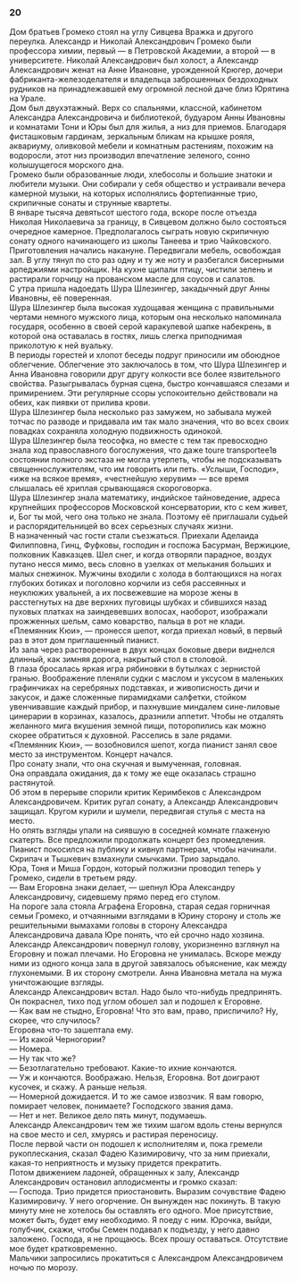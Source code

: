 ### 20 {-}

Дом братьев Громеко стоял на углу Сивцева Вражка и другого переулка. Александр и Николай Александрович Громеко были профессора химии, первый — в Петровской Академии, а второй — в университете. Николай Александрович был холост, а Александр Александрович женат на Анне Ивановне, урожденной Крюгер, дочери фабриканта-железоделателя и владельца заброшенных бездоходных рудников на принадлежавшей ему огромной лесной даче близ Юрятина на Урале.<br/> Дом был двухэтажный. Верх со спальнями, классной, кабинетом Александра Александровича и библиотекой, будуаром Анны Ивановны и комнатами Тони и Юры был для жилья, а низ для приемов. Благодаря фисташковым гардинам, зеркальным бликам на крышке рояля, аквариуму, оливковой мебели и комнатным растениям, похожим на водоросли, этот низ производил впечатление зеленого, сонно колышущегося морского дна.<br/> Громеко были образованные люди, хлебосолы и большие знатоки и любители музыки. Они собирали у себя общество и устраивали вечера камерной музыки, на которых исполнялись фортепианные трио, скрипичные сонаты и струнные квартеты.<br/> В январе тысяча девятьсот шестого года, вскоре после отъезда Николая Николаевича за границу, в Сивцевом должно было состояться очередное камерное. Предполагалось сыграть новую скрипичную сонату одного начинающего из школы Танеева и трио Чайковского.<br/> Приготовления начались накануне. Передвигали мебель, освобождая зал. В углу тянул по сто раз одну и ту же ноту и разбегался бисерными арпеджиями настройщик. На кухне щипали птицу, чистили зелень и растирали горчицу на прованском масле для соусов и салатов.<br/> С утра пришла надоедать Шура Шлезингер, закадычный друг Анны Ивановны, её поверенная.<br/> Шура Шлезингер была высокая худощавая женщина с правильными чертами немного мужского лица, которым она несколько напоминала государя, особенно в своей серой каракулевой шапке набекрень, в которой она оставалась в гостях, лишь слегка приподнимая приколотую к ней вуальку.<br/> В периоды горестей и хлопот беседы подруг приносили им обоюдное облегчение. Облегчение это заключалось в том, что Шура Шлезингер и Анна Ивановна говорили друг другу колкости все более язвительного свойства. Разыгрывалась бурная сцена, быстро кончавшаяся слезами и примирением. Эти регулярные ссоры успокоительно действовали на обеих, как пиявки от прилива крови.<br/> Шура Шлезингер была несколько раз замужем, но забывала мужей тотчас по разводе и придавала им так мало значения, что во всех своих повадках сохраняла холодную подвижность одинокой.<br/> Шура Шлезингер была теософка, но вместе с тем так превосходно знала ход православного богослужения, что даже toure transportee1в состоянии полного экстаза не могла утерпеть, чтобы не подсказывать священнослужителям, что им говорить или петь. «Услыши, Господи», «иже на всякое время», «честнейшую херувим» — все время слышалась её хриплая срывающаяся скороговорка.<br/> Шура Шлезингер знала математику, индийское тайноведение, адреса крупнейших профессоров Московской консерватории, кто с кем живет, и, Бог ты мой, чего она только не знала. Поэтому её приглашали судьей и распорядительницей во всех серьезных случаях жизни.<br/> В назначенный час гости стали съезжаться. Приехали Аделаида Филипповна, Гинц, Фуфковы, господин и госпожа Басурман, Вержицкие, полковник Кавказцев. Шел снег, и когда отворяли парадное, воздух путано несся мимо, весь словно в узелках от мелькания больших и малых снежинок. Мужчины входили с холода в болтающихся на ногах глубоких ботиках и поголовно корчили из себя рассеянных и неуклюжих увальней, а их посвежевшие на морозе жены в расстегнутых на две верхних пуговицы шубках и сбившихся назад пуховых платках на заиндевевших волосах, наоборот, изображали прожженных шельм, само коварство, пальца в рот не клади. «Племянник Кюи», — пронесся шепот, когда приехал новый, в первый раз в этот дом приглашенный пианист.<br/> Из зала через растворенные в двух концах боковые двери виднелся длинный, как зимняя дорога, накрытый стол в столовой.<br/> В глаза бросалась яркая игра рябиновки в бутылках с зернистой гранью. Воображение пленяли судки с маслом и уксусом в маленьких графинчиках на серебряных подставках, и живописность дичи и закусок, и даже сложенные пирамидками салфетки, стойком увенчивавшие каждый прибор, и пахнувшие миндалем сине-лиловые цинерарии в корзинах, казалось, дразнили аппетит. Чтобы не отдалять желанного мига вкушения земной пищи, поторопились как можно скорее обратиться к духовной. Расселись в зале рядами.<br/> «Племянник Кюи», — возобновился шепот, когда пианист занял свое место за инструментом. Концерт начался.<br/> Про сонату знали, что она скучная и вымученная, головная.<br/> Она оправдала ожидания, да к тому же еще оказалась страшно растянутой.<br/> Об этом в перерыве спорили критик Керимбеков с Александром Александровичем. Критик ругал сонату, а Александр Александрович защищал. Кругом курили и шумели, передвигая стулья с места на место.<br/> Но опять взгляды упали на сиявшую в соседней комнате глаженую скатерть. Все предложили продолжать концерт без промедления.<br/> Пианист покосился на публику и кивнул партнерам, чтобы начинали. Скрипач и Тышкевич взмахнули смычками. Трио зарыдало.<br/> Юра, Тоня и Миша Гордон, который полжизни проводил теперь у Громеко, сидели в третьем ряду.<br/> — Вам Егоровна знаки делает, — шепнул Юра Александру Александровичу, сидевшему прямо перед его стулом.<br/> На пороге зала стояла Аграфена Егоровна, старая седая горничная семьи Громеко, и отчаянными взглядами в Юрину сторону и столь же решительными вымахами головы в сторону Александра Александровича давала Юре понять, что ей срочно надо хозяина.<br/> Александр Александрович повернул голову, укоризненно взглянул на Егоровну и пожал плечами. Но Егоровна не унималась. Вскоре между ними из одного конца зала в другой завязалось объяснение, как между глухонемыми. В их сторону смотрели. Анна Ивановна метала на мужа уничтожающие взгляды.<br/> Александр Александрович встал. Надо было что-нибудь предпринять. Он покраснел, тихо под углом обошел зал и подошел к Егоровне.<br/> — Как вам не стыдно, Егоровна! Что это вам, право, приспичило? Ну, скорее, что случилось?<br/> Егоровна что-то зашептала ему.<br/> — Из какой Черногории?<br/> — Номера.<br/> — Ну так что же?<br/> — Безотлагательно требовают. Какие-то ихние кончаются.<br/> — Уж и кончаются. Воображаю. Нельзя, Егоровна. Вот доиграют кусочек, и скажу. А раньше нельзя.<br/> — Номерной дожидается. И то же самое извозчик. Я вам говорю, помирает человек, понимаете? Господского звания дама.<br/> — Нет и нет. Великое дело пять минут, подумаешь.<br/> Александр Александрович тем же тихим шагом вдоль стены вернулся на свое место и сел, хмурясь и растирая переносицу.<br/> После первой части он подошел к исполнителям и, пока гремели рукоплескания, сказал Фадею Казимировичу, что за ним приехали, какая-то неприятность и музыку придется прекратить.<br/> Потом движением ладоней, обращенных к залу, Александр Александрович остановил аплодисменты и громко сказал:<br/> — Господа. Трио придется приостановить. Выразим сочувствие Фадею Казимировичу. У него огорчение. Он вынужден нас покинуть. В такую минуту мне не хотелось бы оставлять его одного. Мое присутствие, может быть, будет ему необходимо. Я поеду с ним. Юрочка, выйди, голубчик, скажи, чтобы Семен подавал к подъезду, у него давно заложено. Господа, я не прощаюсь. Всех прошу оставаться. Отсутствие мое будет кратковременно.<br/> Мальчики запросились прокатиться с Александром Александровичем ночью по морозу.

